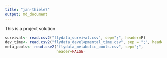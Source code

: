 ```yaml
---
title: "jan-thiele7"
output: md_document
---
```


This is a project solution
```r
survival<- read.csv2("flydata_survival.csv", sep=";", header=F)
dev_time<- read.csv2("flydata_developmental_time.csv", sep = ";", header =FALSE)
meta_pools<- read.csv2("flydata_metabolic_pools.csv", sep=";",
                       header=FALSE)
```

